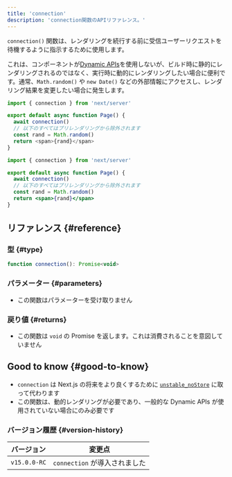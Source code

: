 ```yaml
---
title: 'connection'
description: 'connection関数のAPIリファレンス。'
---
```


`connection()` 関数は、レンダリングを続行する前に受信ユーザーリクエストを待機するように指示するために使用します。

これは、コンポーネントが[Dynamic APIs](/docs/app/building-your-application/rendering/server-components#dynamic-apis)を使用しないが、ビルド時に静的にレンダリングされるのではなく、実行時に動的にレンダリングしたい場合に便利です。通常、`Math.random()` や `new Date()` などの外部情報にアクセスし、レンダリング結果を変更したい場合に発生します。

<Tabs>
<TabItem value="ts" label="TypeScript">

```ts title="app/page.tsx" switcher
import { connection } from 'next/server'

export default async function Page() {
  await connection()
  // 以下のすべてはプリレンダリングから除外されます
  const rand = Math.random()
  return <span>{rand}</span>
}
```

</TabItem>
<TabItem value="jsx" label="JavaScript">

```jsx title="app/page.js" switcher
import { connection } from 'next/server'

export default async function Page() {
  await connection()
  // 以下のすべてはプリレンダリングから除外されます
  const rand = Math.random()
  return <span>{rand}</span>
}
```

</TabItem>
</Tabs>

## リファレンス {#reference}

### 型 {#type}

```jsx
function connection(): Promise<void>
```

### パラメーター {#parameters}

- この関数はパラメーターを受け取りません

### 戻り値 {#returns}

- この関数は `void` の Promise を返します。これは消費されることを意図していません

## Good to know {#good-to-know}

- `connection` は Next.js の将来をより良くするために [`unstable_noStore`](/docs/app/api-reference/functions/unstable_noStore) に取って代わります
- この関数は、動的レンダリングが必要であり、一般的な Dynamic APIs が使用されていない場合にのみ必要です

### バージョン履歴 {#version-history}

| バージョン   | 変更点                        |
| ------------ | ----------------------------- |
| `v15.0.0-RC` | `connection` が導入されました |
